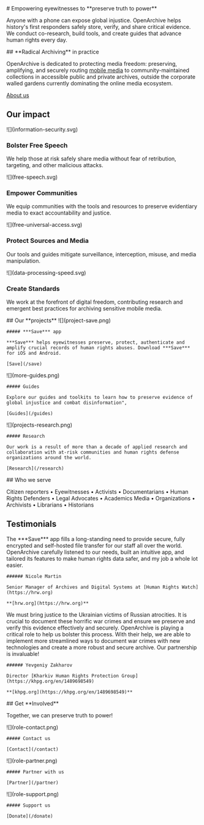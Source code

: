 

<HeaderSection>
  # Empowering eyewitnesses to **preserve truth to power**

Anyone with a phone can expose global injustice. OpenArchive helps history's first responders safely store, verify, and share critical evidence. We conduct co-research, build tools, and create guides that advance human rights every day.

</HeaderSection>
<ArchivingSection>
  ## **Radical Archiving** in practice

OpenArchive is dedicated to protecting media freedom: preserving, amplifying, and securely routing [mobile media](/save) to community-maintained collections in accessible public and private archives, outside the corporate walled gardens currently dominating the online media ecosystem.

[About us](/about)

</ArchivingSection>

<ImpactSection>

## Our **impact**

<ImpactItem>
  ![](information-security.svg)

### Bolster Free Speech

We help those at risk safely share media without fear of retribution, targeting, and other malicious attacks.

</ImpactItem>
<ImpactItem>
  ![](free-speech.svg)

### Empower Communities

We equip communities with the tools and resources to preserve evidentiary media to exact accountability and justice.

</ImpactItem>

<ImpactItem>
  ![](free-universal-access.svg)

### Protect Sources and Media

Our tools and guides mitigate surveillance, interception, misuse, and media manipulation.

</ImpactItem>
<ImpactItem>
  ![](data-processing-speed.svg)

### Create Standards

We work at the forefront of digital freedom, contributing research and emergent best practices for archiving sensitive mobile media.

</ImpactItem>
</ImpactSection>
<ProjectsSection>
  ## Our **projects**

  <ProjectItem>
    ![](project-save.png)

    ##### ***Save*** app

    ***Save*** helps eyewitnesses preserve, protect, authenticate and amplify crucial records of human rights abuses. Download ***Save*** for iOS and Android.

    [Save](/save)

  </ProjectItem>
  <ProjectItem>
    ![](more-guides.png)

    ##### Guides

    Explore our guides and toolkits to learn how to preserve evidence of global injustice and combat disinformation",

    [Guides](/guides)

  </ProjectItem>
  <ProjectItem>
    ![](projects-research.png)

    ##### Research

    Our work is a result of more than a decade of applied research and collaboration with at-risk communities and human rights defense organizations around the world.

    [Research](/research)

  </ProjectItem>
</ProjectsSection>
<WhoSection pages={props.pages}>
  ## Who we serve

Citizen reporters • Eyewitnesses • Activists • Documentarians • Human Rights Defenders • Legal Advocates • Academics Media • Organizations • Archivists • Librarians • Historians

</WhoSection>
<TestimonialsSection>

## **Testimonials**

  <TestimonialItem>
    The ***Save*** app fills a long-standing need to provide secure, fully encrypted and self-hosted file transfer for our staff all over the world. OpenArchive carefully listened to our needs, built an intuitive app, and tailored its features to make human rights data safer, and my job a whole lot easier.

    ###### Nicole Martin

    Senior Manager of Archives and Digital Systems at [Human Rights Watch](https://hrw.org)

    **[hrw.org](https://hrw.org)**

  </TestimonialItem>
  <TestimonialItem>
    We must bring justice to the Ukrainian victims of Russian atrocities. It is crucial to document these horrific war crimes and ensure we preserve and verify this evidence effectively and securely. OpenArchive is playing a critical role to help us bolster this process. With their help, we are able to implement more streamlined ways to document war crimes with new technologies and create a more robust and secure archive. Our partnership is invaluable!

    ###### Yevgeniy Zakharov

    Director [Kharkiv Human Rights Protection Group](https://khpg.org/en/1489698549)

    **[khpg.org](https://khpg.org/en/1489698549)**

  </TestimonialItem>
</TestimonialsSection>
<RoleSection>
  ## Get **Involved**

  Together, we can preserve truth to power!

  <RoleItem>
    ![](role-contact.png)

    ##### Contact us

    [Contact](/contact)

  </RoleItem>
  <RoleItem>
    ![](role-partner.png)

    ##### Partner with us

    [Partner](/partner)

  </RoleItem>
  <RoleItem>
    ![](role-support.png)

    ##### Support us

    [Donate](/donate)

  </RoleItem>

</RoleSection>
